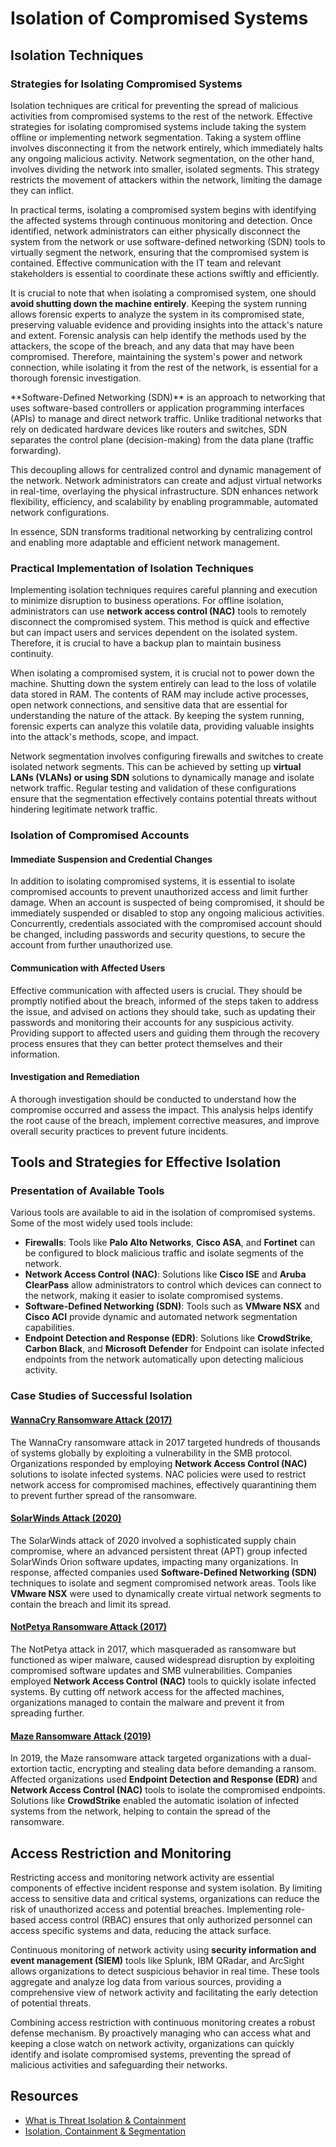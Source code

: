 # Isolation of Compromised Systems

## Isolation Techniques

### Strategies for Isolating Compromised Systems

Isolation techniques are critical for preventing the spread of malicious activities from compromised systems to the rest of the network. Effective strategies for isolating compromised systems include taking the system offline or implementing network segmentation. Taking a system offline involves disconnecting it from the network entirely, which immediately halts any ongoing malicious activity. Network segmentation, on the other hand, involves dividing the network into smaller, isolated segments. This strategy restricts the movement of attackers within the network, limiting the damage they can inflict.

In practical terms, isolating a compromised system begins with identifying the affected systems through continuous monitoring and detection. Once identified, network administrators can either physically disconnect the system from the network or use software-defined networking (SDN) tools to virtually segment the network, ensuring that the compromised system is contained. Effective communication with the IT team and relevant stakeholders is essential to coordinate these actions swiftly and efficiently.

It is crucial to note that when isolating a compromised system, one should **avoid shutting down the machine entirely**. Keeping the system running allows forensic experts to analyze the system in its compromised state, preserving valuable evidence and providing insights into the attack's nature and extent. Forensic analysis can help identify the methods used by the attackers, the scope of the breach, and any data that may have been compromised. Therefore, maintaining the system's power and network connection, while isolating it from the rest of the network, is essential for a thorough forensic investigation.

<Note type="tip" title="Software-Defined Networking (SDN)">
**Software-Defined Networking (SDN)** is an approach to networking that uses software-based controllers or application programming interfaces (APIs) to manage and direct network traffic. Unlike traditional networks that rely on dedicated hardware devices like routers and switches, SDN separates the control plane (decision-making) from the data plane (traffic forwarding).

This decoupling allows for centralized control and dynamic management of the network. Network administrators can create and adjust virtual networks in real-time, overlaying the physical infrastructure. SDN enhances network flexibility, efficiency, and scalability by enabling programmable, automated network configurations.

In essence, SDN transforms traditional networking by centralizing control and enabling more adaptable and efficient network management.
</Note>

### Practical Implementation of Isolation Techniques

Implementing isolation techniques requires careful planning and execution to minimize disruption to business operations. For offline isolation, administrators can use **network access control (NAC)** tools to remotely disconnect the compromised system. This method is quick and effective but can impact users and services dependent on the isolated system. Therefore, it is crucial to have a backup plan to maintain business continuity.

When isolating a compromised system, it is crucial not to power down the machine. Shutting down the system entirely can lead to the loss of volatile data stored in RAM. The contents of RAM may include active processes, open network connections, and sensitive data that are essential for understanding the nature of the attack. By keeping the system running, forensic experts can analyze this volatile data, providing valuable insights into the attack's methods, scope, and impact.

Network segmentation involves configuring firewalls and switches to create isolated network segments. This can be achieved by setting up **virtual LANs (VLANs) or using SDN** solutions to dynamically manage and isolate network traffic. Regular testing and validation of these configurations ensure that the segmentation effectively contains potential threats without hindering legitimate network traffic.

### Isolation of Compromised Accounts

#### Immediate Suspension and Credential Changes

In addition to isolating compromised systems, it is essential to isolate compromised accounts to prevent unauthorized access and limit further damage. When an account is suspected of being compromised, it should be immediately suspended or disabled to stop any ongoing malicious activities. Concurrently, credentials associated with the compromised account should be changed, including passwords and security questions, to secure the account from further unauthorized use.

#### Communication with Affected Users

Effective communication with affected users is crucial. They should be promptly notified about the breach, informed of the steps taken to address the issue, and advised on actions they should take, such as updating their passwords and monitoring their accounts for any suspicious activity. Providing support to affected users and guiding them through the recovery process ensures that they can better protect themselves and their information.

#### Investigation and Remediation

A thorough investigation should be conducted to understand how the compromise occurred and assess the impact. This analysis helps identify the root cause of the breach, implement corrective measures, and improve overall security practices to prevent future incidents.

## Tools and Strategies for Effective Isolation

### Presentation of Available Tools

Various tools are available to aid in the isolation of compromised systems. Some of the most widely used tools include:

- **Firewalls**: Tools like **Palo Alto Networks**, **Cisco ASA**, and **Fortinet** can be configured to block malicious traffic and isolate segments of the network.
- **Network Access Control (NAC)**: Solutions like **Cisco ISE** and **Aruba ClearPass** allow administrators to control which devices can connect to the network, making it easier to isolate compromised systems.
- **Software-Defined Networking (SDN)**: Tools such as **VMware NSX** and **Cisco ACI** provide dynamic and automated network segmentation capabilities.
- **Endpoint Detection and Response (EDR)**: Solutions like **CrowdStrike**, **Carbon Black**, and **Microsoft Defender** for Endpoint can isolate infected endpoints from the network automatically upon detecting malicious activity.

### Case Studies of Successful Isolation

#### [WannaCry Ransomware Attack (2017)](https://www.cloudflare.com/fr-fr/learning/security/ransomware/wannacry-ransomware/)

The WannaCry ransomware attack in 2017 targeted hundreds of thousands of systems globally by exploiting a vulnerability in the SMB protocol. Organizations responded by employing **Network Access Control (NAC)** solutions to isolate infected systems. NAC policies were used to restrict network access for compromised machines, effectively quarantining them to prevent further spread of the ransomware.

#### [SolarWinds Attack (2020)](https://www.fortinet.com/resources/cyberglossary/solarwinds-cyber-attack)

The SolarWinds attack of 2020 involved a sophisticated supply chain compromise, where an advanced persistent threat (APT) group infected SolarWinds Orion software updates, impacting many organizations. In response, affected companies used **Software-Defined Networking (SDN)** techniques to isolate and segment compromised network areas. Tools like **VMware NSX** were used to dynamically create virtual network segments to contain the breach and limit its spread.

#### [NotPetya Ransomware Attack (2017)](https://www.wired.com/story/notpetya-cyberattack-ukraine-russia-code-crashed-the-world/)

The NotPetya attack in 2017, which masqueraded as ransomware but functioned as wiper malware, caused widespread disruption by exploiting compromised software updates and SMB vulnerabilities. Companies employed **Network Access Control (NAC)** tools to quickly isolate infected systems. By cutting off network access for the affected machines, organizations managed to contain the malware and prevent it from spreading further.

#### [Maze Ransomware Attack (2019)](https://www.kaspersky.com/resource-center/definitions/what-is-maze-ransomware)

In 2019, the Maze ransomware attack targeted organizations with a dual-extortion tactic, encrypting and stealing data before demanding a ransom. Affected organizations used **Endpoint Detection and Response (EDR)** and **Network Access Control (NAC)** tools to isolate the compromised endpoints. Solutions like **CrowdStrike** enabled the automatic isolation of infected systems from the network, helping to contain the spread of the ransomware.

## Access Restriction and Monitoring

Restricting access and monitoring network activity are essential components of effective incident response and system isolation. By limiting access to sensitive data and critical systems, organizations can reduce the risk of unauthorized access and potential breaches. Implementing role-based access control (RBAC) ensures that only authorized personnel can access specific systems and data, reducing the attack surface.

Continuous monitoring of network activity using **security information and event management (SIEM)** tools like Splunk, IBM QRadar, and ArcSight allows organizations to detect suspicious behavior in real time. These tools aggregate and analyze log data from various sources, providing a comprehensive view of network activity and facilitating the early detection of potential threats.

Combining access restriction with continuous monitoring creates a robust defense mechanism. By proactively managing who can access what and keeping a close watch on network activity, organizations can quickly identify and isolate compromised systems, preventing the spread of malicious activities and safeguarding their networks.

## Resources

- [What is Threat Isolation & Containment](https://www.itsasap.com/blog/threat-isolation-containment)
- [Isolation, Containment & Segmentation](https://library.mosse-institute.com/articles/2023/09/isolation-containment-and-segmentation-after-an-incident.html)
